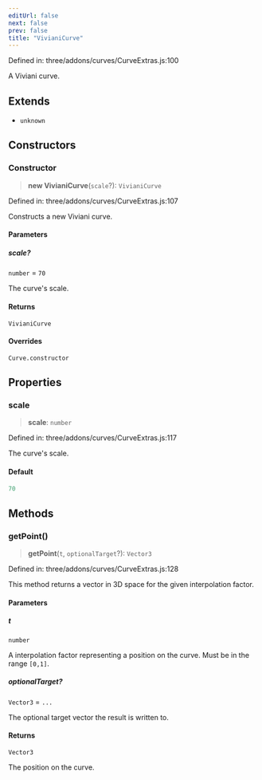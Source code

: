```yaml
---
editUrl: false
next: false
prev: false
title: "VivianiCurve"
---
```


Defined in: three/addons/curves/CurveExtras.js:100

A Viviani curve.

## Extends

- `unknown`

## Constructors

### Constructor

> **new VivianiCurve**(`scale`?): `VivianiCurve`

Defined in: three/addons/curves/CurveExtras.js:107

Constructs a new Viviani curve.

#### Parameters

##### scale?

`number` = `70`

The curve's scale.

#### Returns

`VivianiCurve`

#### Overrides

`Curve.constructor`

## Properties

### scale

> **scale**: `number`

Defined in: three/addons/curves/CurveExtras.js:117

The curve's scale.

#### Default

```ts
70
```

## Methods

### getPoint()

> **getPoint**(`t`, `optionalTarget`?): `Vector3`

Defined in: three/addons/curves/CurveExtras.js:128

This method returns a vector in 3D space for the given interpolation factor.

#### Parameters

##### t

`number`

A interpolation factor representing a position on the curve. Must be in the range `[0,1]`.

##### optionalTarget?

`Vector3` = `...`

The optional target vector the result is written to.

#### Returns

`Vector3`

The position on the curve.
